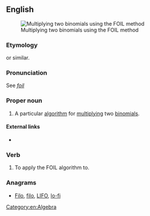 {{also|foil}}
==English==
[[Image:MonkeyFaceFOILRule.JPG|thumb|Multiplying two binomials using the FOIL method]]

===Etymology===
{{acronym of|[[first]] {{term|outer|lang=en}} {{term|inner|lang=en}} {{term|last|lang=en}}}} or similar.

===Pronunciation===
See ''[[foil]]''

===Proper noun===
{{en-proper noun}}

# A particular [[algorithm]] for [[multiply]]ing two [[binomial]]s.

====External links====
* {{projectlink|wikipedia|FOIL method}}

===Verb===
{{en-verb}}

# {{context|transitive|lang=en}} To apply the FOIL algorithm to.

===Anagrams===
* [[Filo#English|Filo]], [[filo#English|filo]], [[LIFO#English|LIFO]], [[lo-fi#English|lo-fi]]

[[Category:en:Algebra]]